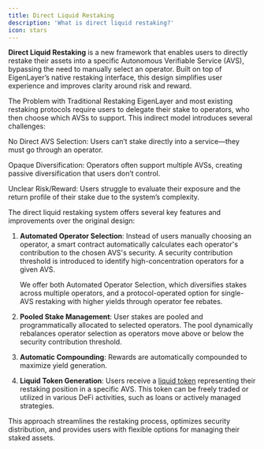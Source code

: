 ```yaml
---
title: Direct Liquid Restaking
description: 'What is direct liquid restaking?'
icon: stars
---
```


**Direct Liquid Restaking** is a new framework that enables users to directly restake their assets into a specific Autonomous Verifiable Service (AVS), bypassing the need to manually select an operator. Built on top of EigenLayer’s native restaking interface, this design simplifies user experience and improves clarity around risk and reward.

The Problem with Traditional Restaking
EigenLayer and most existing restaking protocols require users to delegate their stake to operators, who then choose which AVSs to support. This indirect model introduces several challenges:

No Direct AVS Selection: Users can’t stake directly into a service—they must go through an operator.

Opaque Diversification: Operators often support multiple AVSs, creating passive diversification that users don’t control.

Unclear Risk/Reward: Users struggle to evaluate their exposure and the return profile of their stake due to the system’s complexity.



The direct liquid restaking system offers several key features and improvements over the original design:

1. **Automated Operator Selection**: Instead of users manually choosing an operator, a smart contract automatically calculates each operator's contribution to the chosen AVS's security. A security contribution threshold is introduced to identify high-concentration operators for a given AVS.

    <Info>
        We offer both Automated Operator Selection, which diversifies stakes
        across multiple operators, and a protocol-operated option for single-AVS
        restaking with higher yields through operator fee rebates.
    </Info>

1. **Pooled Stake Management**: User stakes are pooled and programmatically allocated to selected operators. The pool dynamically rebalances operator selection as operators move above or below the security contribution threshold.

1. **Automatic Compounding**: Rewards are automatically compounded to maximize yield generation.

1. **Liquid Token Generation**: Users receive a [liquid token](./lat) representing their restaking position in a specific AVS. This token can be freely traded or utilized in various DeFi activities, such as loans or actively managed strategies.

This approach streamlines the restaking process, optimizes security distribution, and provides users with flexible options for managing their staked assets.

